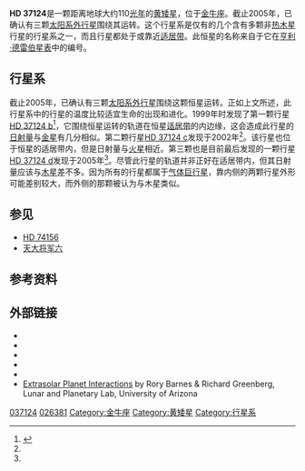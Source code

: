 {{Starbox begin
| name = [[Henry_Draper_catalogue|HD]] 37124
}}
{{Starbox observe
| epoch = J2000.0
| constell = [[金牛座|金牛座]]
| ra = {{RA|05|37|02.49}} <ref name="hipparcos"/>
| dec = {{DEC|+20|43|50.8}} <ref name="hipparcos"/>
| appmag_v = 7.68
}}
{{Starbox character
| class = G4V
| r-i = <!--R-I color-->
| v-r = <!--V-R color-->
| b-v = 0.66
| u-b = <!--U-B color-->
| variable = <!--Variability type-->
}}
{{Starbox astrometry
| radial_v = <!--Radial velocity (in km/sec)-->
| prop_mo_ra = -80.14 ± 1.05 <ref name="hipparcos"/>
| prop_mo_dec = -419.77 ± 0.65 <ref name="hipparcos"/>
| parallax = 29.70
| p_error = 0.70
| parallax_footnote = <ref name="hipparcos"/>
| space_v_u = <!--Space velocity (U), σu cos v w (in km/s)-->
| space_v_v = <!--Space velocity (V), σv cos w (in km/s)-->
| space_v_w = <!--Space velocity (W), σw (in km/s)-->
| absmag_v = <!--Absolute magnitude (Johnson-Cousins V system)-->
}}
{{Starbox detail
| source = <!--[source url]-->
| mass = 0.91
| radius = 0.82
| gravity = <!--Surface gravity (given as the base 10 logarithm expressed in cgs units)-->
| luminosity = <!--Luminosity (in solar luminosities)-->
| temperature = 5610 ± 70
| metal = -0.32 Fe/H
| rotation = <!--Rotation (no units provided by template)-->
| age = 33.3亿
}}
{{Starbox catalog
| names = AGK3R 5002, [[Durchmusterung|BD]]+20°1018, [[Gliese_Catalogue_of_Nearby_Stars|格利泽]] 209, [[Hipparcos_Catalogue|HIP]] 26381, G 100-27, [[Smithsonian_Astrophysical_Observatory_Star_Catalog|SAO]] 77323
}}
{{Starbox reference
| Simbad = HD+37124
| ARICNS = <!--Code-->
}}
{{Starbox end}}

'''HD 37124'''是一颗距离地球大约110[[光年|光年]]的[[黄矮星|黄矮星]]，位于[[金牛座|金牛座]]。截止2005年，已确认有三颗[[太阳系外行星|太阳系外行星]]围绕其运转。这个行星系是仅有的几个含有多颗非[[热木星|热木星]]行星的行星系之一，而且行星都处于或靠近[[适居带|适居带]]。此恒星的名称来自于它在[[亨利·德雷伯星表|亨利·德雷伯星表]]中的编号。

== 行星系 ==
截止2005年，已确认有三颗[[太阳系外行星|太阳系外行星]]围绕这颗恒星运转。正如上文所述，此行星系中的行星的温度比较适宜生命的出现和进化。1999年时发现了第一颗行星[[HD_37124_b|HD 37124 b]]<ref>{{cite journal | url=http://www.iop.org/EJ/article/0004-637X/536/2/902/50799.html | author=Vogt ''et al.'' | title=Six New Planets from the Keck Precision Velocity Survey | journal=The [[Astrophysical_Journal|Astrophysical Journal]] | year=2000 | volume=536 | issue=2 | pages=902–914 | doi=10.1086/308981 | last2=Marcy | first2=Geoffrey W. | last3=Butler | first3=R. Paul | last4=Apps | first4=Kevin | bibcode=2000ApJ...536..902V | arxiv=astro-ph/9911506 | access-date=2012-01-29 | archive-date=2009-04-29 | archive-url=https://www.webcitation.org/5gP5VVMx7?url=http://www.iop.org/EJ/article/0004-637X/536/2/902/50799.html | dead-url=no }}</ref>，它围绕恒星运转的轨道在恒星[[适居带|适居带]]的内边缘，这会造成此行星的[[日射量|日射量]]与[[金星|金星]]有几分相似。第二颗行星[[HD_37124_c|HD 37124 c]]发现于2002年<ref name="Butler2003"/>。该行星也位于恒星的适居带内，但是日射量与[[火星|火星]]相近。第三颗也是目前最后发现的一颗行星[[HD_37124_d|HD 37124 d]]发现于2005年<ref name="Vogt2005"/>。尽管此行星的轨道并非正好在适居带内，但其日射量应该与[[木星|木星]]差不多。因为所有的行星都属于[[气体巨行星|气体巨行星]]，靠内侧的两颗行星外形可能差别较大，而外侧的那颗被认为与木星类似。

{{OrbitboxPlanet begin
| table_ref = <ref name="Vogt2005"/>
}}
{{OrbitboxPlanet
| exoplanet = [[HD_37124_b|b]]
| mass = >0.61
| semimajor = 0.53
| period = 154.46
| eccentricity = 0.055
}}
{{OrbitboxPlanet
| exoplanet = [[HD_37124_c|c]]
| mass = >0.6
| semimajor = 1.64
| period = 843.6
| eccentricity = 0.14
}}
{{OrbitboxPlanet
| exoplanet = [[HD_37124_d|d]]
| mass = >0.66
| semimajor = 3.19
| period = 2,295
| eccentricity = 0.2（确定的）
}}
{{Orbitbox end}}

== 参见 ==

* [[HD_74156|HD 74156]]
* [[天大将军六|天大将军六]]

== 参考资料 ==
{{Reflist|colwidth=30em|refs=

<ref name="Butler2003">{{cite journal | url=http://www.iop.org/EJ/article/0004-637X/582/1/455/56131.html | title=Seven New Keck Planets Orbiting G and K Dwarfs | last1=Butler | first1=R. Paul | last2=Marcy | first2=Geoffrey W. | last3=Vogt | first3=Steven S. | last4=Fischer | first4=Debra A. | last5=Henry | first5=Gregory W. | last6=Laughlin | first6=Gregory | last7=Wright | first7=Jason T. | display-authors=1 | journal=The Astrophysical Journal | year=2003 | volume=582 | issue=1 | pages=455–466 | doi=10.1086/344570 | bibcode=2003ApJ...582..455B | access-date=2012-01-29 | archive-date=2012-07-13 | archive-url=https://www.webcitation.org/697D9a5fX?url=http://iopscience.iop.org/0004-637X/582/1/455/fulltext/ | dead-url=no }}</ref>

<ref name="hipparcos">{{cite web | url=http://webviz.u-strasbg.fr/viz-bin/VizieR-5?-out.add=.&-source=I/311/hip2&recno=26314 | title=HIP 26381 | work=Hipparcos, the New Reduction | author=van Leeuwen, F. | year=2007 | accessdate=2010-02-28 | archive-date=2016-03-03 | archive-url=https://web.archive.org/web/20160303203809/http://webviz.u-strasbg.fr/viz-bin/VizieR-5?-out.add=.&-source=I%2F311%2Fhip2&recno=26314 | dead-url=no }}</ref>

<ref name="Vogt2005">{{cite journal | url=http://iopscience.iop.org/0004-637X/632/1/638/fulltext/ | title=Five New Multicomponent Planetary Systems | last1=Vogt | first1=Steven S. | last2=Butler | first2=R. Paul | last3=Marcy | first3=Geoffrey W. | last4=Fischer | first4=Debra A. | last5=Henry | first5=Gregory W. | last6=Laughlin | first6=Greg | last7=Wright | first7=Jason T. | last8=Johnson | first8=John A. | display-authors=1 | journal=The Astrophysical Journal | year=2005 | volume=632 | issue=1 | pages=638–658 | doi=10.1086/432901 | bibcode=2005ApJ...632..638V | access-date=2012-01-29 | archive-date=2020-01-03 | archive-url=https://web.archive.org/web/20200103234733/http://iopscience.iop.org/0004-637X/632/1/638/fulltext/ | dead-url=no }}</ref>

}}

== 外部链接 ==
* {{cite web |url=http://cat.inist.fr/?aModele=afficheN&cpsidt=14462421 |title=A dynamical analysis of the HD 37124 planetary system |accessdate=2008-06-22 |work=CAT.INIST |language=fr |archive-date=2012-03-29 |archive-url=https://web.archive.org/web/20120329061117/http://cat.inist.fr/?aModele=afficheN&cpsidt=14462421 |dead-url=no }}
* {{cite web |url=http://www.extrasolar.net/startour.asp?StarCatId=normal&StarId=74 |title=HD 37124 |accessdate=2008-06-22 |work=Extrasolar Visions |deadurl=yes |archiveurl=https://web.archive.org/web/20090504210526/http://www.extrasolar.net/startour.asp?StarCatId=normal&StarId=74 |archivedate=2009-05-04 }}
* {{cite web |url=http://www.wingmakers.co.nz/HD%2037124%20PLanetary%20System.html |title=HD 37124 System |accessdate=2008-06-22 |work=The Final Theory |archiveurl=https://web.archive.org/web/20080309203629/http://www.wingmakers.co.nz/HD%2037124%20PLanetary%20System.html |archivedate=2008-03-09 |deadurl=yes }}
* {{cite journal |title=The Librating Companions in HD 37124, HD 12661, HD 82943, 47 Uma and GJ 876: Alignment or Antialignment? |date=2003-05-23 |author=Jianghui Ji ''et al.'' |doi=10.1086/377038 |journal=The Astrophysical Journal |volume=591 |pages=L57–L60 |arxiv=astro-ph/0305448|bibcode = 2003ApJ...591L..57J }}
* {{cite web |url=http://exoplanet.eu/star.php?st=HD+37124 |title=Notes for star HD 37124 |accessdate=2008-06-22 |work=The Extrasolar Planets Encyclopaedia |archive-date=2012-02-17 |archive-url=https://web.archive.org/web/20120217041754/http://exoplanet.eu/star.php?st=HD+37124 |dead-url=no }}
* [http://www.lpl.arizona.edu/~rory/research/xsp/dynamics/ Extrasolar Planet Interactions] {{Wayback|url=http://www.lpl.arizona.edu/~rory/research/xsp/dynamics/ |date=20160505160348 }} by Rory Barnes & Richard Greenberg, Lunar and Planetary Lab, University of Arizona
{{clear}}

{{HD 37124}}
{{Sky|05|37|02.4864|+|20|43|50.836|107.63}}

[[Category:HD和HDE天体|037124]]
[[Category:HIP天体|026381]]
[[Category:金牛座|Category:金牛座]]
[[Category:黄矮星|Category:黄矮星]]
[[Category:行星系|Category:行星系]]